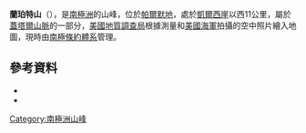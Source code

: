 {{coord|74|33|S|62|39|W|source:GNIS|display=title}}

'''蘭珀特山'''（{{lang-en|Mount Lampert}}），是[[南極洲|南極洲]]的山峰，位於[[帕爾默地|帕爾默地]]，處於[[凱爾西崖|凱爾西崖]]以西11公里，屬於[[蓋塔爾山脈|蓋塔爾山脈]]的一部分，[[美國地質調查局|美國地質調查局]]根據測量和[[美國海軍|美國海軍]]拍攝的空中照片繪入地圖，現時由[[南極條約體系|南極條約體系]]管理。

==參考資料==
*{{cite gnis | type = antarid | id = 8423| name = Mount Lampert | accessdate = 2013-05-28}}
*{{usgs-gazetteer|id=8423}}

{{Antarctica-geo-stub}}
[[Category:南極洲山峰|Category:南極洲山峰]]